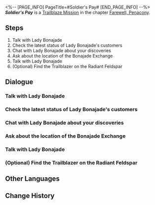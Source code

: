 <%-- [PAGE_INFO]
PageTitle=#Soldier's Pay#
[END_PAGE_INFO] --%>
{{Stub|Dialogue.}}
{{Mission Infobox
|id            = 1034107
|title         = 
|image         = Mission Soldier's Pay.png{{subst:void|<!--$UPLOAD:<<SpriteOutput/Chronicle/1034107.png>-<Mission Soldier's Pay.png>-<Fate's Atlas Images>>-->}}
|type          = Trailblaze
|event_name    = 
|chapter       = Farewell, Penacony
|requirements  = [[Trailblaze Mission]] ''[[Life is But a Drifting Dream]]'' completed
|summary       = Firefly boards the Radiant Feldspar, harboring hope in her heart to find that "Lady Bonajade" who can make people's dreams come true.<br />Though she does not find her answers here, Jade successfully plants a seed in her heart... and someday, it will bloom to bear fruit.
|characters    = Careful Pepeshi; Curious Woman; Dan Heng; Envious Lady; Firefly; Frivolous Intellitron; March 7th; Naive Intellitron; Skeptical Pepeshi; Trailblazer
|startLocation = [[Penacony]] - [[(The Radiant Feldspar/The Trailblaze's Stern/The Tatalov/The Soaring Clock Hand)]]
|world         = Penacony
|area          = (The Radiant Feldspar/The Trailblaze's Stern/The Tatalov/The Soaring Clock Hand)
|prev          = Life is But a Drifting Dream
|next          = A Thousand Bells at Dawn
|rewards       = Trailblaze EXP*200; Stellar Jade*30; Traveler's Guide*2; Lost Crystal*2; Clock Credits*100; Credit*20,000
}}
'''''Soldier's Pay''''' is a [[Trailblaze Mission]] in the chapter [[Farewell, Penacony]].

==Steps==
# Talk with Lady Bonajade
# Check the latest status of Lady Bonajade's customers
# Chat with Lady Bonajade about your discoveries
# Ask about the location of the Bonajade Exchange
# Talk with Lady Bonajade
# (Optional) Find the Trailblazer on the Radiant Feldspar

<!--
==Gameplay Notes==

--><!--
==Trial Character==

-->
==Dialogue==
{{Stub Dialogue}}
{{Dialogue End}}

===Talk with Lady Bonajade{{subst:void|<!--103410704-->}}===
{{Mission Description|type=trailblaze|location=(The Radiant Feldspar/The Trailblaze's Stern/The Tatalov/The Soaring Clock Hand)|update|Mostly harboring suspicion but with a sliver of hope, Firefly boards the Radiant Feldspar. <br />She's here to find the rumored Bonajade Exchange, which is said to be a pawn shop that can grant anybody's wishes.<br />The Stellaron Hunter learns the location of the Bonajade Exchange, and gets ready to talk with the madame who owns it.}}
{{Dialogue Start}}
:{{tx}}
{{Dialogue End}}

===Check the latest status of Lady Bonajade's customers{{subst:void|<!--103410708-->}}===
{{Mission Description|type=trailblaze|location=(The Radiant Feldspar/The Trailblaze's Stern/The Tatalov/The Soaring Clock Hand)|update|Mostly harboring suspicion but with a sliver of hope, Firefly boards the Radiant Feldspar. <br />She's here to find the rumored Bonajade Exchange, which is said to be a pawn shop that can grant anybody's wishes.<br />The owner of the pawn shop, Lady Bonajade, believes Firefly to know nothing of the cost for wishes to come true. She hopes Firefly can learn with her own eyes and ears what the act of "pawning" truly means.}}
{{Dialogue Start}}
:{{tx}}
{{Dialogue End}}

===Chat with Lady Bonajade about your discoveries{{subst:void|<!--103410714-->}}===
{{Mission Description|type=trailblaze|location=(The Radiant Feldspar/The Trailblaze's Stern/The Tatalov/The Soaring Clock Hand)|update|Firefly listened to Lady Bonajade's suggestion and saw for herself the wishes of the pawn shoppers coming true.<br />But she still could not understand the nature of "pawning," nor could she fathom the true cost of what people are willing to pay to realize their wishes.<br />She has to return to Lady Bonajade and hope that she can explain the meaning behind everything.}}
{{Dialogue Start}}
:{{tx}}
{{Dialogue End}}

===Ask about the location of the Bonajade Exchange{{subst:void|<!--103410702-->}}===
{{Mission Description|type=trailblaze|location=(The Radiant Feldspar/The Trailblaze's Stern/The Tatalov/The Soaring Clock Hand)|update|Mostly harboring suspicion but with a sliver of hope, Firefly boards the Radiant Feldspar. <br />She's here to find the rumored Bonajade Exchange, which is said to be a pawn shop that can grant anybody's wishes.<br />In order to survive, the Stellaron Hunter chooses to believe this legend &mdash; for now.}}
{{Dialogue Start}}
:{{tx}}
{{Dialogue End}}

===Talk with Lady Bonajade{{subst:void|<!--103410729-->}}===
{{Mission Description|type=trailblaze|location=(The Radiant Feldspar/The Trailblaze's Stern/The Tatalov/The Soaring Clock Hand)|update|Mostly harboring suspicion but with a sliver of hope, Firefly boards the Radiant Feldspar. <br />She's here to find the rumored Bonajade Exchange, which is said to be a pawn shop that can grant anybody's wishes.<br />The Stellaron Hunter learns the location of the Bonajade Exchange, and gets ready to talk with the madame who owns it.}}
{{Dialogue Start}}
:{{tx}}
{{Dialogue End}}

===(Optional) Find the Trailblazer on the Radiant Feldspar{{subst:void|<!--103410732-->}}===
{{Mission Description|type=trailblaze|location=(The Radiant Feldspar/The Trailblaze's Stern/The Tatalov/The Soaring Clock Hand)|update|Mostly harboring suspicion but with a sliver of hope, Firefly boards the Radiant Feldspar. <br />She's here to find the rumored Bonajade Exchange, which is said to be a pawn shop that can grant anybody's wishes.<br />In order to survive, the Stellaron Hunter chooses to believe this legend &mdash; for now.}}
{{Dialogue Start}}
:{{tx}}
{{Dialogue End}}

==Other Languages==
{{Other Languages
|en   = Soldier's Pay
|zhs  = 士兵的报酬
|zht  = 士兵的報酬
|ja   = 兵士の報酬
|ko   = 병사의 보수
|es   = Paga del soldado
|fr   = Rémunération du soldat
|ru   = Солдатская награда
|th   = รางวัลแด่ทหารกล้า
|vi   = Thù Lao Của Binh Sĩ
|de   = Lohn eines Soldaten
|id   = Penghargaan Prajurit
|pt   = Pagamento do Soldado
}}

==Change History==
{{Change History|2.3}}
